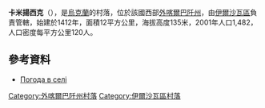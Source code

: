 {{coord|48|16|47|N|22|56|19|E|scale:100000|display=title}}

'''卡米揚西克'''（{{lang-uk|Кам'янське}}），是[[烏克蘭|烏克蘭]]的村落，位於該國西部[[外喀爾巴阡州|外喀爾巴阡州]]，由[[伊爾沙瓦區|伊爾沙瓦區]]負責管轄，始建於1412年，面積12平方公里，海拔高度135米，2001年人口1,482，人口密度每平方公里120人。

==參考資料==
*[http://weather.in.ua/ua/zakarpatskaja/10018 Погода в селі ] {{Wayback|url=http://weather.in.ua/ua/zakarpatskaja/10018 |date=20111221151716 }}

{{DEFAULTSORT:Кам'янське}}

[[Category:外喀爾巴阡州村落|Category:外喀爾巴阡州村落]]
[[Category:伊爾沙瓦區村落|Category:伊爾沙瓦區村落]]


{{Zakarpattia-geo-stub}}